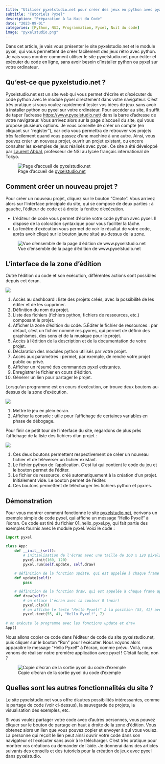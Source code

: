 ---
title: "Utiliser pyxelstudio.net pour créer des jeux en python avec pyxel"
subtitle: "Tutoriels Pyxel"
description: "Préparation à la Nuit du Code"
date: "2023-09-01"
categories: [Python, NSI, Programmation, Pyxel, Nuit du code]
image: "pyxelstudio.png"
---

Dans cet article, je vais vous présenter le site pyxelstudio.net et le module pyxel, qui vous permettent de créer facilement des jeux rétro avec python. Je vais vous montrer comment utiliser le site pyxelstudio.net pour éditer et exécuter du code en ligne, sans avoir besoin d'installer python ou pyxel sur votre ordinateur.

## Qu'est-ce que pyxelstudio.net ?

Pyxelstudio.net est un site web qui vous permet d'écrire et d'exécuter du code python avec le module pyxel directement dans votre navigateur. C'est très pratique si vous voulez rapidement tester vos idées de jeux sans avoir à installer python ou pyxel sur votre ordinateur. Pour accéder au site, il suffit de taper l'adresse [https://www.pyxelstudio.net/](https://www.pyxelstudio.net/) dans la barre d'adresse de votre navigateur. Vous arrivez alors sur la page d'accueil du site, qui vous propose plusieurs options. Je vous conseille de créer un compte (en cliquant sur "register"), car cela vous permettra de retrouver vos projets très facilement quand vous passez d'une machine à une autre. Ainsi, vous pouvez créer un nouveau projet, ouvrir un projet existant, ou encore consulter les exemples de jeux réalisés avec pyxel. Ce site a été développé par [Laurent Abbal](https://twitter.com/laurentabbal), professeur de NSI au lycée français international de Tokyo.

![Page d'accueil de [pyxelstudio.net](https://www.pyxelstudio.net)](pyxelstudio.png)

## Comment créer un nouveau projet ?

Pour créer un nouveau projet, cliquez sur le bouton "Create". Vous arrivez alors sur l'interface principale du site, qui se compose de deux parties : à gauche, l'éditeur de code et à droite la fenêtre d'exécution.

* L'éditeur de code vous permet d'écrire votre code python avec pyxel. Il dispose de la coloration syntaxique pour vous faciliter la tâche.
* La fenêtre d'exécution vous permet de voir le résultat de votre code, après avoir cliqué sur le bouton jaune situé au-dessus de la zone.

![Vue d'ensemble de la page d'édition de www.pyxelstudio.net](interface.png)

## L'interface de la zone d'édition

Outre l'édition du code et son exécution, différentes actions sont possibles depuis cet écran.

![](fig1.png)

1. Accès au dashboard : liste des projets créés, avec la possibilité de les éditer et de les supprimer.
2. Définition du nom du projet.
3. Liste des fichiers (fichiers python, fichiers de ressources, etc.) composant le projet.
4. Afficher la zone d'édition du code.
5.Éditer le fichier de ressources : par défaut, c'est un fichier nommé res.pyxres, qui permet de définir des graphismes, des sons et de la musique pour le projet.
6. Accès à l'édition de la description et de la documentation de votre projet.
7. Déclaration des modules python utilisés par votre projet.
8. Accès aux paramètres : permet, par exemple, de rendre votre projet public ou privé.
9. Afficher un résumé des commandes pyxel existantes.
10. Enregistrer le fichier en cours d'édition.
11. Générer un lien pour partager le projet.

Lorsqu'un programme est en cours d'exécution, on trouve deux boutons au-dessus de la zone d'exécution.

![](fig2.png)

1. Mettre le jeu en plein écran.
2. Afficher la console : utile pour l'affichage de certaines variables en phase de débogage.

Pour finir ce petit tour de l'interface du site, regardons de plus près l'affichage de la liste des fichiers d'un projet :

![](fig3.png)

1. Ces deux boutons permettent respectivement de créer un nouveau fichier et de téléverser un fichier existant.
2. Le fichier python de l'application. C'est lui qui contient le code du jeu et le bouton permet de l'éditer.
2. Le fichier de ressource, créé automatiquement à la création d'un projet. Initialement vide. Le bouton permet de l'éditer.
4. Ces boutons permettent de télécharger les fichiers python et pyxres.

## Démonstration

Pour vous montrer comment fonctionne le site [pyxelstudio.net](https://www.pyxelstudio.net), écrivons un exemple simple de code pyxel, qui affiche un message "Hello Pyxel!" à l'écran. Ce code est tiré du fichier 01_hello_pyxel.py, qui fait partie des exemples fournis avec le module pyxel. Voici le code :

```python	
import pyxel

class App:
    def __init__(self):
        # initialisation de l'écran avec une taille de 160 x 120 pixels
        pyxel.init(160, 120)
        pyxel.run(self.update, self.draw)
        
    # définition de la fonction update, qui est appelée à chaque frame
    def update(self):
        pass

    # définition de la fonction draw, qui est appelée à chaque frame après la fonction update
    def draw(self):
        # on efface l'écran avec la couleur 0 (noir)
        pyxel.cls(0)
        # on affiche le texte "Hello Pyxel!" à la position (55, 41) avec la couleur 7 (blanc)
        pyxel.text(55, 41, "Hello Pyxel!", 7)
        
# on exécute le programme avec les fonctions update et draw
App()
```	

Nous allons copier ce code dans l'éditeur de code du site pyxelstudio.net, puis cliquer sur le bouton "Run" pour l'exécuter. Nous voyons alors apparaître le message "Hello Pyxel!" à l'écran, comme prévu. Voilà, nous venons de réaliser notre première application avec pyxel ! C'était facile, non ?

![Copie d'écran de la sortie pyxel du code d'exemple](fig4.png)


## Quelles sont les autres fonctionnalités du site ?

Le site pyxelstudio.net vous offre d'autres possibilités intéressantes, comme le partage de code (voir ci-dessus), la sauvegarde de projets, la visualisation des exemples, etc.

Si vous voulez partager votre code avec d'autres personnes, vous pouvez cliquer sur le bouton de partage en haut à droite de la zone d'édition. Vous obtenez alors un lien que vous pouvez copier et envoyer à qui vous voulez. La personne qui reçoit le lien peut ainsi ouvrir votre code dans son navigateur et l'exécuter sans avoir à le télécharger. C'est très pratique pour montrer vos créations ou demander de l'aide.
Je donnerai dans des articles suivants des conseils et des tutoriels pour la création de jeux avec pyxel dans pyxelstudio.